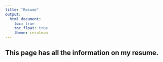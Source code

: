 ```yaml
---
title: "Resume"
output: 
  html_document:
    toc: true
    toc_float: true
    theme: cerulean
---
```


## This page has all the information on my resume. 